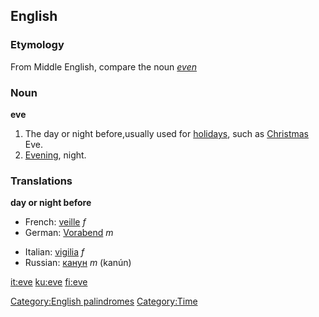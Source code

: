 {{see|Eve}}

==English==
[[Category:English palindromes]]
===Etymology===
From Middle English, compare the noun ''[[even]]''
===Noun===
'''eve'''
#The day or night before,usually used for [[holiday]]s, such as [[Christmas]] Eve.
#[[Evening]], night.

===Translations===

'''day or night before'''
{{top}}
*French: [[veille]] ''f''
*German: [[Vorabend]] ''m''
{{mid}}
*Italian: [[vigilia]] ''f''
*Russian: [[канун]] ''m'' (kanún)
{{bottom}}

[[Category:Time]]
[[it:eve]]
[[ku:eve]]
[[fi:eve]]
